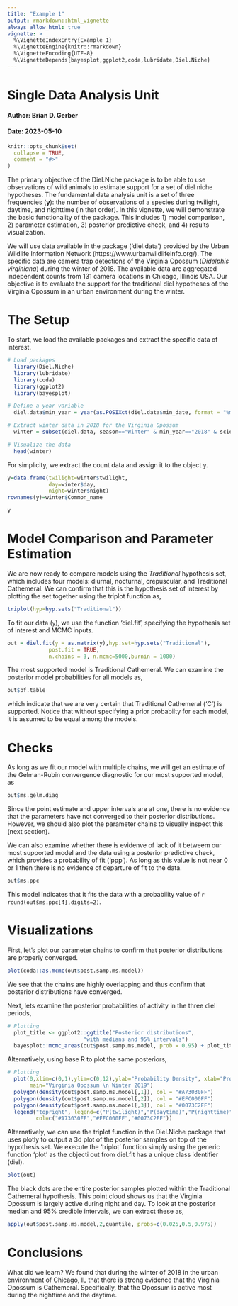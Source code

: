 ```yaml
---
title: "Example 1"
output: rmarkdown::html_vignette
always_allow_html: true
vignette: >
  %\VignetteIndexEntry{Example 1}
  %\VignetteEngine{knitr::rmarkdown}
  %\VignetteEncoding{UTF-8}
  %\VignetteDepends{bayesplot,ggplot2,coda,lubridate,Diel.Niche}
---
```


# Single Data Analysis Unit
#### Author: Brian D. Gerber
#### Date: 2023-05-10

```r
knitr::opts_chunk$set(
  collapse = TRUE,
  comment = "#>"
)
```

The primary objective of the Diel.Niche package is to be able to use observations of wild animals to estimate support for a set of diel niche hypotheses. The fundamental data analysis unit is a set of three frequencies (**y**): the number of observations of a species during twilight, daytime, and nighttime (in that order). In this vignette, we will demonstrate the basic functionality of the package. This includes 1) model comparison, 2) parameter estimation, 3) posterior predictive check, and 4) results visualization.

We will use data available in the package ('diel.data') provided by the Urban Wildlife Information Network (https://www.urbanwildlifeinfo.org/). The specific data are camera trap detections of the Virginia Opossum (*Didelphis virginiana*) during the winter of 2018. The available data are aggregated independent counts from 131 camera locations in Chicago, Illinois USA. Our objective is to evaluate the support for the traditional diel hypotheses of the Virginia Opossum in an urban environment during the winter. 

# The Setup

To start, we load the available packages and extract the specific data of interest. 

```r
# Load packages
  library(Diel.Niche)
  library(lubridate)
  library(coda)
  library(ggplot2)
  library(bayesplot)

# Define a year variable
  diel.data$min_year = year(as.POSIXct(diel.data$min_date, format = "%m/%d/%Y"))

# Extract winter data in 2018 for the Virginia Opossum
  winter = subset(diel.data, season=="Winter" & min_year=="2018" & scientificName=="Didelphis virginiana")

# Visualize the data
  head(winter)
```


For simplicity, we extract the count data and assign it to the object `y`.

```r
y=data.frame(twilight=winter$twilight,
             day=winter$day, 
             night=winter$night)
rownames(y)=winter$Common_name

y
```

# Model Comparison and Parameter Estimation

We are now ready to compare models using the  *Traditional* hypothesis set, which includes four models: diurnal, nocturnal, crepuscular, and Traditional Cathemeral. We can confirm that this is the hypothesis set of interest by plotting the set together using the triplot function as, 

```r
triplot(hyp=hyp.sets("Traditional"))
```


To fit our data (`y`), we use the function 'diel.fit', specifying the hypothesis set of interest and MCMC inputs. 
```r
out = diel.fit(y = as.matrix(y),hyp.set=hyp.sets("Traditional"),
             post.fit = TRUE, 
             n.chains = 3, n.mcmc=5000,burnin = 1000)
```

The most supported model is Traditional Cathemeral. We can examine the posterior model probabilities for all models as, 

```r
out$bf.table
```

which indicate that we are very certain that Traditional Cathemeral  ('C') is supported. Notice that without specifying a prior probabilty for each model, it is assumed to be equal among the models.



# Checks

As long as we fit our model with multiple chains, we will get an estimate of the Gelman-Rubin convergence diagnostic for our most supported model, as
```r
out$ms.gelm.diag
```

Since the point estimate and upper intervals are at one, there is no evidence that the parameters have not converged to their posterior distributions. However, we should also plot the parameter chains to visually inspect this (next section).


We can also examine whether there is evidenve of lack of it betweem our most supported model and the data using a posterior predictive check, which provides a probability of fit ('ppp'). As long as this value is not near 0 or 1 then there is no evidence of departure of fit to the data.

```r
out$ms.ppc
```

This model indicates that it fits the data with a probability value of `r round(out$ms.ppc[4],digits=2)`.


# Visualizations

First, let's plot our parameter chains to confirm that posterior distributions are properly converged.

```r
plot(coda::as.mcmc(out$post.samp.ms.model))
```

We see that the chains are highly overlapping and thus confirm that posterior distributions have converged.


Next, lets examine the posterior probabilities of activity in the three diel periods,

```r
# Plotting
  plot_title <- ggplot2::ggtitle("Posterior distributions",
                        "with medians and 95% intervals")
  bayesplot::mcmc_areas(out$post.samp.ms.model, prob = 0.95) + plot_title
```


Alternatively, using base R to plot the same posteriors,

```r
# Plotting
  plot(0,xlim=c(0,1),ylim=c(0,12),ylab="Probability Density", xlab="Probability of Activity",
       main="Virginia Opossum \n Winter 2019")
  polygon(density(out$post.samp.ms.model[,1]), col = "#A73030FF")
  polygon(density(out$post.samp.ms.model[,2]), col = "#EFC000FF")
  polygon(density(out$post.samp.ms.model[,3]), col = "#0073C2FF")
  legend("topright", legend=c("P(twilight)","P(daytime)","P(nighttime)"),lwd=8,
         col=c("#A73030FF","#EFC000FF","#0073C2FF"))
```


Alternatively, we can use the triplot function in the Diel.Niche package that uses plotly to output a 3d plot of the posterior samples on top of the hypothesis set. We execute the 'triplot' function simply using the generic function 'plot' as the objecti out from diel.fit has a unique class identifier (diel).

```r
plot(out)
```

The black dots are the entire posterior samples plotted within the Traditional Cathemeral hypothesis. This point cloud shows us that the Virginia Opossum is largely active during night and day. To look at the posterior median and 95\% credible intervals, we can extract these as,

```r
apply(out$post.samp.ms.model,2,quantile, probs=c(0.025,0.5,0.975))
```

# Conclusions

What did we learn? We found that during the winter of 2018 in the urban environment of Chicago, IL that there is strong evidence that the Virginia Opossum is Cathemeral. Specifically, that the Opossum is active most during the nighttime and the daytime. 